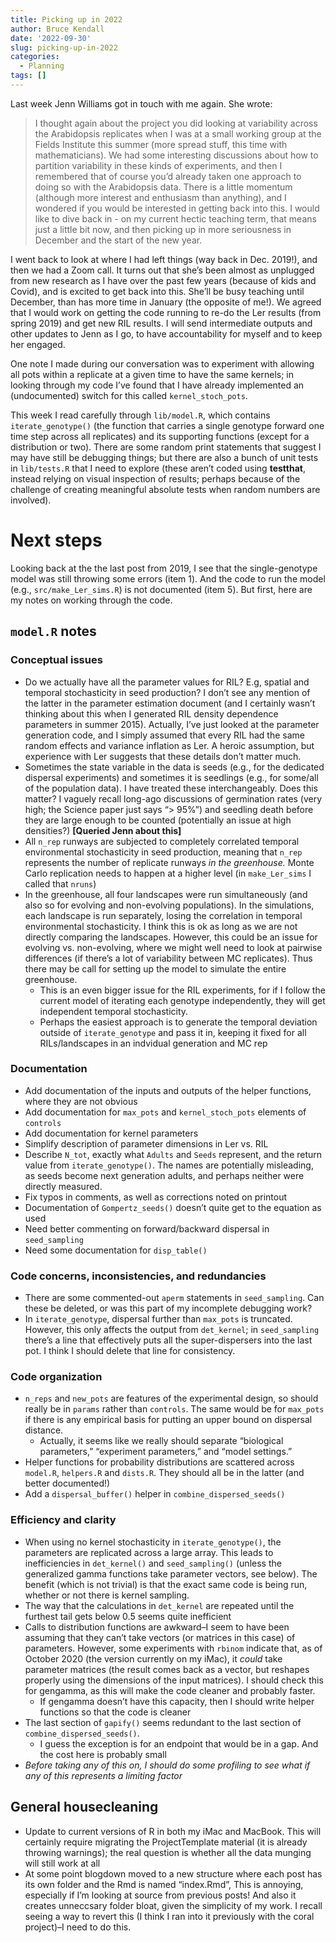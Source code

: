 ```yaml
---
title: Picking up in 2022
author: Bruce Kendall
date: '2022-09-30'
slug: picking-up-in-2022
categories:
  - Planning
tags: []
---
```


Last week Jenn Williams got in touch with me again. She wrote:

> I thought again about the project you did looking at variability across the Arabidopsis replicates when I was at a small working group at the Fields Institute this summer (more spread stuff, this time with mathematicians). We had some interesting discussions about how to partition variability in these kinds of experiments, and then I remembered that of course you’d already taken one approach to doing so with the Arabidopsis data. There is a little momentum (although more interest and enthusiasm than anything), and I wondered if you would be interested in getting back into this. I would like to dive back in - on my current hectic teaching term, that means just a little bit now, and then picking up in more seriousness in December and the start of the new year.

I went back to look at where I had left things (way back in Dec. 2019!), and then we had a Zoom call. It turns out that she's been almost as unplugged from new research as I have over the past few years (because of kids and Covid), and is excited to get back into this. She'll be busy teaching until December, than has more time in January (the opposite of me!). We agreed that I would work on getting the code running to re-do the Ler results (from spring 2019) and get new RIL results. I will send intermediate outputs and other updates to Jenn as I go, to have accountability for myself and to keep her engaged.

One note I made during our conversation was to experiment with allowing all pots within a replicate at a given time to have the same kernels; in looking through my code I've found that I have already implemented an (undocumented) switch for this called `kernel_stoch_pots`.

This week I read carefully through `lib/model.R`, which contains `iterate_genotype()` (the function that carries a single genotype forward one time step across all replicates) and its supporting functions (except for a distribution or two). There are some random print statements that suggest I may have still be debugging things; but there are also a bunch of unit tests in `lib/tests.R` that I need to explore (these aren't coded using **testthat**, instead relying on visual inspection of results; perhaps because of the challenge of creating meaningful absolute tests when random numbers are involved).

# Next steps
Looking back at the the last post from 2019, I see that the single-genotype model was still throwing some errors (item 1). And the code to run the model (e.g., `src/make_Ler_sims.R`) is not documented (item 5). But first, here are my notes on working through the code.

## `model.R` notes
### Conceptual issues
* Do we actually have all the parameter values for RIL? E.g, spatial and temporal stochasticity in seed production? I don't see any mention of the latter in the parameter estimation document (and I certainly wasn't thinking about this when I generated RIL density dependence parameters in summer 2015). Actually, I've just looked at the parameter generation code, and I simply assumed that every RIL had the same random effects and variance inflation as Ler. A heroic assumption, but experience with Ler suggests that these details don't matter much.
* Sometimes the state variable in the data is seeds (e.g., for the dedicated dispersal experiments) and sometimes it is seedlings (e.g., for some/all of the population data). I have treated these interchangeably. Does this matter? I vaguely recall long-ago discussions of germination rates (very high; the Science paper just says "> 95%") and seedling death before they are large enough to be counted (potentially an issue at high densities?) **[Queried Jenn about this]**
* All `n_rep` runways are subjected to completely correlated temporal environmental stochasticity in seed production, meaning that `n_rep` represents the number of replicate runways *in the greenhouse.* Monte Carlo replication needs to happen at a higher level (in `make_Ler_sims` I called that `nruns`)
* In the greenhouse, all four landscapes were run simultaneously (and also so for evolving and non-evolving populations). In the simulations, each landscape is run separately, losing the correlation in temporal environmental stochasticity. I think this is ok as long as we are not directly comparing the landscapes. However, this could be an issue for evolving vs. non-evolving, where we might well need to look at pairwise differences (if there's a lot of variability between MC replicates). Thus there may be call for setting up the model to simulate the entire greenhouse. 
  * This is an even bigger issue for the RIL experiments, for if I follow the current model of iterating each genotype independently, they will get independent temporal stochasticity.
  * Perhaps the easiest approach is to generate the temporal deviation outside of `iterate_genotype` and pass it in, keeping it fixed for all RILs/landscapes in an indvidual generation and MC rep

### Documentation
* Add documentation of the inputs and outputs of the helper functions, where they are not obvious
* Add documentation for `max_pots` and `kernel_stoch_pots` elements of `controls`
* Add documentation for kernel parameters
* Simplify description of parameter dimensions in Ler vs. RIL
* Describe `N_tot`, exactly what `Adults` and `Seeds` represent, and the return value from `iterate_genotype()`. The names are potentially misleading, as seeds become next generation adults, and perhaps neither were directly measured.
* Fix typos in comments, as well as corrections noted on printout
* Documentation of `Gompertz_seeds()` doesn't quite get to the equation as used
* Need better commenting on forward/backward dispersal in `seed_sampling`
* Need some documentation for `disp_table()`

### Code concerns, inconsistencies, and redundancies
* There are some commented-out `aperm` statements in `seed_sampling`. Can these be deleted, or was this part of my incomplete debugging work?
* In `iterate_genotype`, dispersal further than `max_pots` is truncated. However, this only affects the output from `det_kernel`; in `seed_sampling` there's a line that effectively puts all the super-dispersers into the last pot. I think I should delete that line for consistency.

### Code organization
* `n_reps` and `new_pots` are features of the experimental design, so should really be in `params` rather than `controls`. The same would be for `max_pots` if there is any empirical basis for putting an upper bound on dispersal distance.
  * Actually, it seems like we really should separate "biological parameters," "experiment parameters," and "model settings." 
* Helper functions for probability distributions are scattered across `model.R`, `helpers.R` and `dists.R`. They should all be in the latter (and better documented!)
* Add a `dispersal_buffer()` helper in `combine_dispersed_seeds()`

### Efficiency and clarity
* When using no kernel stochasticity in `iterate_genotype()`, the parameters are replicated across a large array. This leads to inefficiencies in `det_kernel()` and `seed_sampling()` (unless the generalized gamma functions take parameter vectors, see below). The benefit (which is not trivial) is that the exact same code is being run, whether or not there is kernel sampling.
* The way that the calculations in `det_kernel` are repeated until the furthest tail gets below 0.5 seems quite inefficient
* Calls to distribution functions are awkward--I seem to have been assuming that they can't take vectors (or matrices in this case) of parameters. However, some experiments with `rbinom` indicate that, as of October 2020 (the version currently on my iMac), it *could* take parameter matrices (the result comes back as a vector, but reshapes properly using the dimensions of the input matrices). I should check this for gengamma, as this will make the code cleaner and probably faster.
  * If gengamma doesn't have this capacity, then I should write helper functions so that the code is cleaner
* The last section of `gapify()` seems redundant to the last section of `combine_dispersed_seeds()`. 
  * I guess the exception is for an endpoint that would be in a gap. And the cost here is probably small
* *Before taking any of this on, I should do some profiling to see what if any of this represents a limiting factor*

## General housecleaning
* Update to current versions of R in both my iMac and MacBook. This will certainly require migrating the ProjectTemplate material (it is already throwing warnings); the real question is whether all the data munging will still work at all
* At some point blogdown moved to a new structure where each post has its own folder and the Rmd is named "index.Rmd", This is annoying, especially if I'm looking at source from previous posts! And also it creates unneccsary folder bloat, given the simplicity of my work. I recall seeing a way to revert this (I think I ran into it previously with the coral project)--I need to do this.

